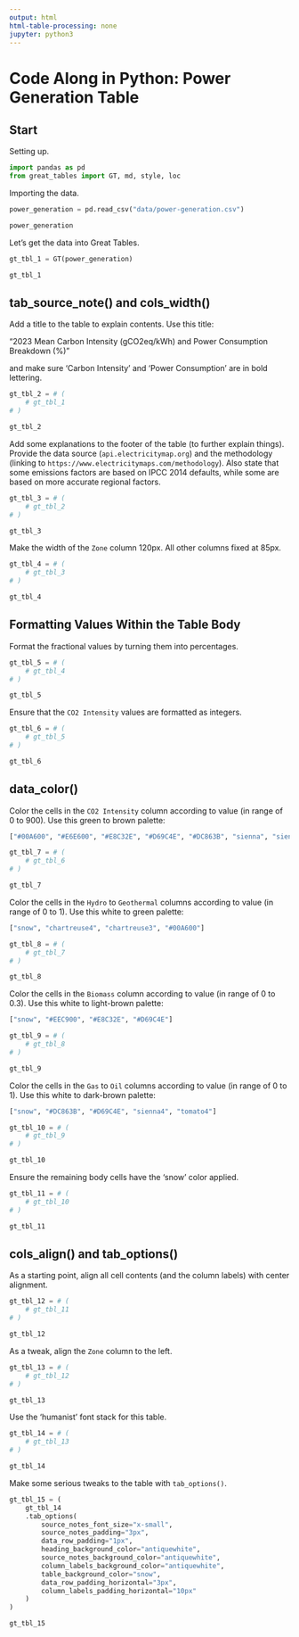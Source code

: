 ```yaml
---
output: html
html-table-processing: none
jupyter: python3
---
```


# Code Along in Python: Power Generation Table

## Start

Setting up.

```python
import pandas as pd
from great_tables import GT, md, style, loc
```

Importing the data.

```python
power_generation = pd.read_csv("data/power-generation.csv")

power_generation
```

Let's get the data into Great Tables.

```python
gt_tbl_1 = GT(power_generation)

gt_tbl_1
```

## tab_source_note() and cols_width()

Add a title to the table to explain contents. Use this title:

"2023 Mean Carbon Intensity (gCO2eq/kWh) and Power Consumption Breakdown (%)"

and make sure 'Carbon Intensity' and 'Power Consumption' are in bold lettering.

```python
gt_tbl_2 = # (
    # gt_tbl_1
# )

gt_tbl_2
```

Add some explanations to the footer of the table (to further explain things).
Provide the data source (`api.electricitymap.org`) and the methodology (linking 
to `https://www.electricitymaps.com/methodology`). Also state that some
emissions factors are based on IPCC 2014 defaults, while some are based on
more accurate regional factors.

```python
gt_tbl_3 = # (
    # gt_tbl_2
# )

gt_tbl_3
```

Make the width of the `Zone` column 120px. All other columns fixed at 85px.

```python
gt_tbl_4 = # (
    # gt_tbl_3
# )

gt_tbl_4
```

## Formatting Values Within the Table Body

Format the fractional values by turning them into percentages.

```python
gt_tbl_5 = # (
    # gt_tbl_4
# )

gt_tbl_5
```

Ensure that the `CO2 Intensity` values are formatted as integers.

```python
gt_tbl_6 = # (
    # gt_tbl_5
# )

gt_tbl_6
```

## data_color()

Color the cells in the `CO2 Intensity` column according to value (in range of 0 to 900). Use this green to brown palette:

```py
["#00A600", "#E6E600", "#E8C32E", "#D69C4E", "#DC863B", "sienna", "sienna4", "tomato4", "brown"]
```

```python
gt_tbl_7 = # (
    # gt_tbl_6
# )

gt_tbl_7
```

Color the cells in the `Hydro` to `Geothermal` columns according to value (in range of 0 to 1). Use this white to green palette:

```py
["snow", "chartreuse4", "chartreuse3", "#00A600"]
```

```python
gt_tbl_8 = # (
    # gt_tbl_7
# )

gt_tbl_8
```

Color the cells in the `Biomass` column according to value (in range of 0 to 0.3). Use this white to light-brown palette:

```py
["snow", "#EEC900", "#E8C32E", "#D69C4E"]
```

```python
gt_tbl_9 = # (
    # gt_tbl_8
# )

gt_tbl_9
```

Color the cells in the `Gas` to `Oil` columns according to value (in range of 0 to 1). Use this white to dark-brown palette:

```py
["snow", "#DC863B", "#D69C4E", "sienna4", "tomato4"]
```

```python
gt_tbl_10 = # (
    # gt_tbl_9
# )

gt_tbl_10
```

Ensure the remaining body cells have the 'snow' color applied.

```python
gt_tbl_11 = # (
    # gt_tbl_10
# )

gt_tbl_11
```

## cols_align() and tab_options()

As a starting point, align all cell contents (and the column labels) with center alignment.

```python
gt_tbl_12 = # (
    # gt_tbl_11
# )

gt_tbl_12
```

As a tweak, align the `Zone` column to the left.

```python
gt_tbl_13 = # (
    # gt_tbl_12
# )

gt_tbl_13
```

Use the 'humanist' font stack for this table.

```python
gt_tbl_14 = # (
    # gt_tbl_13
# )

gt_tbl_14
```

Make some serious tweaks to the table with `tab_options()`.

```python
gt_tbl_15 = (
    gt_tbl_14
    .tab_options(
        source_notes_font_size="x-small",
        source_notes_padding="3px",
        data_row_padding="1px",
        heading_background_color="antiquewhite",
        source_notes_background_color="antiquewhite",
        column_labels_background_color="antiquewhite",
        table_background_color="snow",
        data_row_padding_horizontal="3px",
        column_labels_padding_horizontal="10px"
    )
)

gt_tbl_15
```
